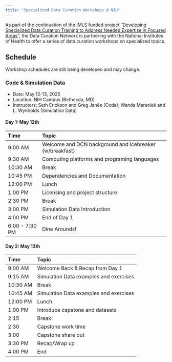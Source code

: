 ```yaml
---
title: "Specialized Data Curation Workshops @ NIH"
---
```


As part of the continuation of the IMLS funded project “[Developing Specialized
Data Curation Training to Address Needed Expertise in Focused
Areas](https://datacurationnetwork.org/expanding-curation-training/)”, the Data
Curation Network is partnering with the National Institutes of Health to offer a
series of data curation workshops on specialized topics.

## Schedule

::: {.callout-warning}
Workshop schedules are still being developed and may change.
:::

### Code & Simulation Data

- Date: May 12-13, 2025  
- Location: NIH Campus (Bethesda, MD)
- Instructors: Seth Erickson and Greg Janée (Code); Wanda Marsolek and L. Wynholds (Simulation Data)

#### Day 1: May 12th

| Time            | Topic                                                   |
| :-------------- | :------------------------------------------------------ |
| 9:00 AM         | Welcome and DCN background and Icebreaker (w/breakfast) |
| 9:30 AM         | Computing platforms and programing languages            |
| 10:30 AM        | Break                                                   |
| 10:45 PM        | Dependencies and Documentation                          |
| 12:00 PM        | Lunch                                                   |
| 1:00 PM         | Licensing and project structure                         |
| 2:30 PM         | Break                                                   |
| 3:00 PM         | Simulation Data Introduction                            |
| 4:00 PM         | End of Day 1                                            |
| 6:00 \- 7:30 PM | Dine Arounds\!                                          |

#### Day 2: May 13th

| Time     | Topic                                  |
| :------- | :------------------------------------- |
| 9:00 AM  | Welcome Back & Recap from Day 1        |
| 9:15 AM  | Simulation Data examples and exercises |
| 10:30 AM | Break                                  |
| 10:45 AM | Simulation Data examples and exercises |
| 12:00 PM | Lunch                                  |
| 1:00 PM  | Introduce capstone and datasets        |
| 2:15     | Break                                  |
| 2:30     | Capstone work time                     |
| 3:00     | Capstone share out                     |
| 3:30 PM  | Recap/Wrap up                          |
| 4:00 PM  | End                                    |

